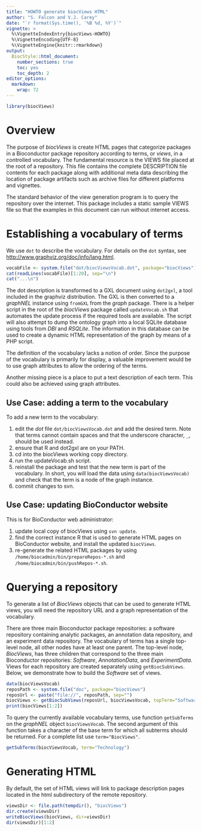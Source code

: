 ```yaml
---
title: "HOWTO generate biocViews HTML"
author: "S. Falcon and V.J. Carey"
date: "`r format(Sys.time(), '%B %d, %Y')`"
vignette: >
  %\VignetteIndexEntry{biocViews-HOWTO}
  %\VignetteEncoding{UTF-8}
  %\VignetteEngine{knitr::rmarkdown}
output:
  BiocStyle::html_document:
    number_sections: true
    toc: yes
    toc_depth: 2
editor_options: 
  markdown: 
    wrap: 72
---
```



```r
library(biocViews)
```

# Overview

The purpose of *biocViews* is create HTML pages that categorize packages
in a Bioconductor package repository according to terms, or *views*, in
a controlled vocabulary. The fundamental resource is the VIEWS file
placed at the root of a repository. This file contains the complete
DESCRIPTION file contents for each package along with additional meta
data describing the location of package artifacts such as archive files
for different platforms and vignettes.

The standard behavior of the view generation program is to query the
repository over the internet. This package includes a static sample
VIEWS file so that the examples in this document can run without
internet access.

# Establishing a vocabulary of terms

We use `dot` to describe the vocabulary. For details on the `dot`
syntax, see <http://www.graphviz.org/doc/info/lang.html>.

```r
vocabFile <- system.file("dot/biocViewsVocab.dot", package="biocViews")
cat(readLines(vocabFile)[1:20], sep="\n")
cat("...\n")
```

The dot description is transformed to a GXL document using `dot2gxl`, a
tool included in the graphviz distribution. The GXL is then converted to
a *graphNEL* instance using `fromGXL` from the *graph* package. There is
a helper script in the root of the *biocViews* package called
`updateVocab.sh` that automates the update process if the required tools
are available. The script will also attempt to dump the ontology graph
into a local SQLite database using tools from *DBI* and *RSQLite*. The
information in this database can be used to create a dynamic HTML
representation of the graph by means of a PHP script.

The definition of the vocabulary lacks a notion of order. Since the
purpose of the vocabulary is primarily for display, a valuable
improvement would be to use graph attributes to allow the ordering of
the terms.

Another missing piece is a place to put a text description of each term.
This could also be achieved using graph attributes.

## Use Case: adding a term to the vocabulary

To add a new term to the vocabulary:

1. edit the *dot* file `dot/biocViewsVocab.dot` and add the desired term. Note that terms cannot contain spaces and that the underscore character, `_`, should be used instead.
2. ensure that R and dot2gxl are on your PATH.
3. cd into the biocViews working copy directory.
4. run the updateVocab.sh script.
5. reinstall the package and test that the new term is part of the vocabulary. In short, you will load the data using `data(biocViewsVocab)` and check that the term is a node of the graph instance.
6. commit changes to svn.

## Use Case: updating BioConductor website

This is for BioConductor web administrator:

1. update local copy of biocViews using `svn update`.
2. find the correct instance R that is used to generate HTML pages on BioConductor website, and install the updated `biocViews`.
3. re-generate the related HTML packages by using `/home/biocadmin/bin/prepareRepos-*.sh` and `/home/biocadmin/bin/pushRepos-*.sh`.

# Querying a repository

To generate a list of *BiocViews* objects that can be used to generate
HTML views, you will need the repository URL and a graph representation
of the vocabulary.

There are three main Bioconductor package repositories: a software
repository containing analytic packages, an annotation data repository,
and an experiment data repository. The vocabulary of terms has a single
top-level node, all other nodes have at least one parent. The top-level
node, *BiocViews*, has three children that correspond to the three main
Bioconductor repositories: *Software*, *AnnotationData*, and
*ExperimentData*. Views for each repository are created separately using
`getBiocSubViews`. Below, we demonstrate how to build the *Software* set
of views.

```r
data(biocViewsVocab)
reposPath <- system.file("doc", package="biocViews")
reposUrl <- paste("file://", reposPath, sep="") 
biocViews <- getBiocSubViews(reposUrl, biocViewsVocab, topTerm="Software")
print(biocViews[1:2])
```

To query the currently available vocabulary terms, use function
`getSubTerms` on the *graphNEL* object `biocViewsVocab`. The second
argument of this function takes a character of the base term for which
all subterms should be returned. For a complete list use
`term="BiocViews"`.

```r
getSubTerms(biocViewsVocab, term="Technology")
```

# Generating HTML

By default, the set of HTML views will link to package description pages
located in the html subdirectory of the remote repository.

```r
viewsDir <- file.path(tempdir(), "biocViews")
dir.create(viewsDir)
writeBiocViews(biocViews, dir=viewsDir)
dir(viewsDir)[1:2]
```

